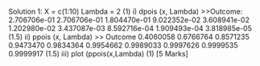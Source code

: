 
Solution 1:
X = c(1:10)
Lambda = 2 (1)
i) dpois (x, Lambda)
>>Outcome:
2.706706e-01 2.706706e-01 1.804470e-01 9.022352e-02 3.608941e-02 1.202980e-02 
3.437087e-03 8.592716e-04 1.909493e-04 3.818985e-05 (1.5)
ii) ppois (x, Lambda)
>> Outcome
0.4060058 0.6766764 0.8571235 0.9473470 0.9834364 0.9954662 0.9989033 0.9997626 
0.9999535 0.9999917 (1.5)
iii) plot (ppois(x,Lambda)
(1)
[5 Marks]
